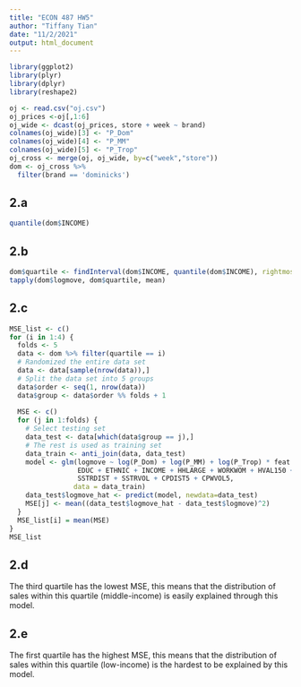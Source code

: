```yaml
---
title: "ECON 487 HW5"
author: "Tiffany Tian"
date: "11/2/2021"
output: html_document
---
```


```r
library(ggplot2)
library(plyr)
library(dplyr)
library(reshape2)

oj <- read.csv("oj.csv")
oj_prices <-oj[,1:6]
oj_wide <- dcast(oj_prices, store + week ~ brand)
colnames(oj_wide)[3] <- "P_Dom"
colnames(oj_wide)[4] <- "P_MM"
colnames(oj_wide)[5] <- "P_Trop"
oj_cross <- merge(oj, oj_wide, by=c("week","store"))
dom <- oj_cross %>%
  filter(brand == 'dominicks')
```

## 2.a
```r
quantile(dom$INCOME)
```

## 2.b
```r
dom$quartile <- findInterval(dom$INCOME, quantile(dom$INCOME), rightmost.closed=TRUE)
tapply(dom$logmove, dom$quartile, mean)
```

## 2.c
```r
MSE_list <- c()
for (i in 1:4) {
  folds <- 5
  data <- dom %>% filter(quartile == i)
  # Randomized the entire data set
  data <- data[sample(nrow(data)),]
  # Split the data set into 5 groups
  data$order <- seq(1, nrow(data))
  data$group <- data$order %% folds + 1
  
  MSE <- c()
  for (j in 1:folds) {
    # Select testing set
    data_test <- data[which(data$group == j),]
    # The rest is used as training set
    data_train <- anti_join(data, data_test)
    model <- glm(logmove ~ log(P_Dom) + log(P_MM) + log(P_Trop) * feat + AGE60 +
                 EDUC + ETHNIC + INCOME + HHLARGE + WORKWOM + HVAL150 +
                 SSTRDIST + SSTRVOL + CPDIST5 + CPWVOL5,
                data = data_train)
    data_test$logmove_hat <- predict(model, newdata=data_test)
    MSE[j] <- mean((data_test$logmove_hat - data_test$logmove)^2)
  }
  MSE_list[i] = mean(MSE)
}
MSE_list
```

## 2.d

The third quartile has the lowest MSE, this means that the distribution of sales within this quartile (middle-income) is easily explained through this model.

## 2.e

The first quartile has the highest MSE, this means that the distribution of sales within this quartile (low-income) is the hardest to be explained by this model.

